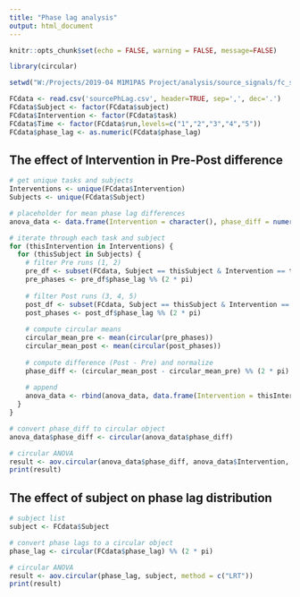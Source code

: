 ```yaml
---
title: "Phase lag analysis"
output: html_document
---
```


```r
knitr::opts_chunk$set(echo = FALSE, warning = FALSE, message=FALSE)
```

```r
library(circular)
```

```r
setwd("W:/Projects/2019-04 M1M1PAS Project/analysis/source_signals/fc_source")

FCdata <- read.csv('sourcePhLag.csv', header=TRUE, sep=',', dec='.')
FCdata$Subject <- factor(FCdata$subject)
FCdata$Intervention <- factor(FCdata$task)
FCdata$Time <- factor(FCdata$run,levels=c("1","2","3","4","5"))
FCdata$phase_lag <- as.numeric(FCdata$phase_lag)

```

## The effect of Intervention in Pre-Post difference

```r

# get unique tasks and subjects
Interventions <- unique(FCdata$Intervention)
Subjects <- unique(FCdata$Subject)

# placeholder for mean phase lag differences
anova_data <- data.frame(Intervention = character(), phase_diff = numeric())

# iterate through each task and subject
for (thisIntervention in Interventions) {
  for (thisSubject in Subjects) {
    # filter Pre runs (1, 2)
    pre_df <- subset(FCdata, Subject == thisSubject & Intervention == thisIntervention & Time %in% c("1", "2"))
    pre_phases <- pre_df$phase_lag %% (2 * pi)
    
    # filter Post runs (3, 4, 5)
    post_df <- subset(FCdata, Subject == thisSubject & Intervention == thisIntervention & Time %in% c("3", "4", "5"))
    post_phases <- post_df$phase_lag %% (2 * pi)
    
    # compute circular means
    circular_mean_pre <- mean(circular(pre_phases))
    circular_mean_post <- mean(circular(post_phases))
    
    # compute difference (Post - Pre) and normalize
    phase_diff <- (circular_mean_post - circular_mean_pre) %% (2 * pi)
    
    # append
    anova_data <- rbind(anova_data, data.frame(Intervention = thisIntervention, phase_diff = phase_diff))
  }
}

# convert phase_diff to circular object
anova_data$phase_diff <- circular(anova_data$phase_diff)

# circular ANOVA
result <- aov.circular(anova_data$phase_diff, anova_data$Intervention, method = c("LRT"))
print(result)

```

## The effect of subject on phase lag distribution

```r

# subject list
subject <- FCdata$Subject

# convert phase lags to a circular object
phase_lag <- circular(FCdata$phase_lag) %% (2 * pi)

# circular ANOVA
result <- aov.circular(phase_lag, subject, method = c("LRT"))
print(result)

```
